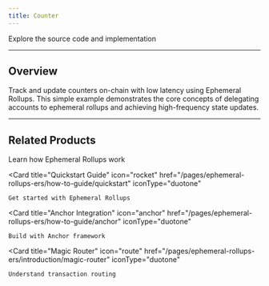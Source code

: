 ```yaml
---
title: Counter
---
```


<CardGroup cols={2}>
  <Card
    title="View Repository"
    icon="github"
    href="https://github.com/magicblock-labs/magicblock-engine-examples/tree/main/anchor-counter"
    iconType="duotone"
  >
    Explore the source code and implementation
  </Card>

</CardGroup>

---

## Overview

Track and update counters on-chain with low latency using Ephemeral Rollups. This simple example demonstrates the core concepts of delegating accounts to ephemeral rollups and achieving high-frequency state updates.

---

## Related Products

<CardGroup cols={2}>
  <Card
    title="Ephemeral Rollup"
    icon="gauge-max"
    href="/pages/ephemeral-rollups-ers/introduction/ephemeral-rollup"
    iconType="duotone"
  >
    Learn how Ephemeral Rollups work
  </Card>

  <Card
    title="Quickstart Guide"
    icon="rocket"
    href="/pages/ephemeral-rollups-ers/how-to-guide/quickstart"
    iconType="duotone"
  >
    Get started with Ephemeral Rollups
  </Card>

  <Card
    title="Anchor Integration"
    icon="anchor"
    href="/pages/ephemeral-rollups-ers/how-to-guide/anchor"
    iconType="duotone"
  >
    Build with Anchor framework
  </Card>

  <Card
    title="Magic Router"
    icon="route"
    href="/pages/ephemeral-rollups-ers/introduction/magic-router"
    iconType="duotone"
  >
    Understand transaction routing
  </Card>
</CardGroup>

